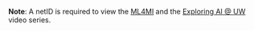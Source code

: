 **Note**: A netID is required to view the [ML4MI](https://uw-madison-datascience.github.io/ML-X-Nexus/Applications/Videos/ML4MI/) and the [Exploring AI @ UW](https://uw-madison-datascience.github.io/ML-X-Nexus/Applications/Videos/#category=Exploring%20AI@UW) video series.
